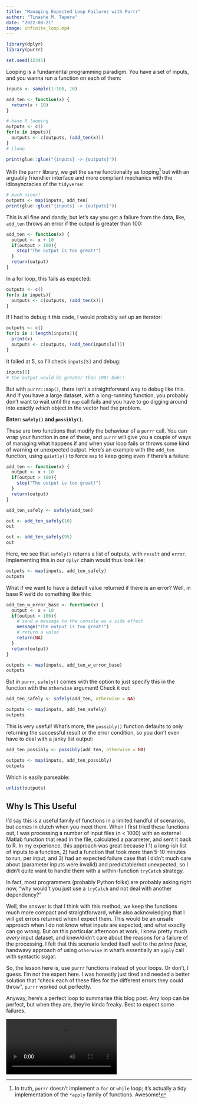 ```yaml
---
title: "Managing Expected Loop Failures with Purrr"
author: "Tinashe M. Tapera"
date: "2022-08-21"
image: infinite_loop.mp4
---
```


```r
library(dplyr)
library(purrr)

set.seed(12345)
```

Looping is a fundamental programming paradigm. You have a set of inputs,
and you wanna run a function on each of them:

```r
inputs <- sample(1:100, 10)

add_ten <- function(x) {
  return(x + 10)
}

# base R looping
outputs <- c()
for(x in inputs){
  outputs <- c(outputs, (add_ten(x)))
}
# \loop

print(glue::glue("{inputs} -> {outputs}"))
```

With the `purrr` library, we get the same functionality as looping^[In truth, `purrr` doesn't implement a `for` or `while` loop; it's actually a tidy implementation of the `*apply` family of functions. Awesome!]
but with an arguably friendlier interface and more compliant mechanics with the
idiosyncracies of the `tidyverse`:

```r
# much nicer!
outputs <- map(inputs, add_ten)
print(glue::glue("{inputs} -> {outputs}"))
```

This is all fine and dandy, but let's say you get a failure from the data,
like, `add_ten` throws an error if the output is greater than 100:

```r
add_ten <- function(x) {
  output <- x + 10
  if(output > 100){
    stop("The output is too great!")
  }
  return(output)
}
```

In a for loop, this fails as expected:

```r
outputs <- c()
for(x in inputs){
  outputs <- c(outputs, (add_ten(x)))
}
```

If I had to debug it this code, I would probably set up an iterator:

```r
outputs <- c()
for(x in 1:length(inputs)){
  print(x)
  outputs <- c(outputs, (add_ten(inputs[x])))
}
```

It failed at 5, so I'll check `inputs[5]` and debug:

```r
inputs[5]
# the output would be greater than 100! Duh!!
```

But with `purrr::map()`, there isn't a straightforward way to debug like this.
And if you have a large dataset, with a long-running function, you probably
don't want to wait until the `map` call fails and you have to go digging around
into exactly _which_ object in the vector had the problem.

**Enter: `safely()` and `possibly()`.**

These are two functions that modify the behaviour of a `purrr`
call. You can wrap your function in one of these, and `purrr` will give you
a couple of ways of managing what happens if and when your loop fails or throws
some kind of warning or unexpected output. Here's an example with the `add_ten`
function, using `quietly()` to force `map` to keep going even if there's a failure:

```r
add_ten <- function(x) {
  output <- x + 10
  if(output > 100){
    stop("The output is too great!")
  }
  return(output)
}

add_ten_safely <- safely(add_ten)
```

```r
out <- add_ten_safely(10)
out
```

```r
out <- add_ten_safely(95)
out
```

Here, we see that `safely()` returns a list of outputs, with `result` and `error`.
Implementing this in our `dplyr` chain would thus look like:

```r
outputs <- map(inputs, add_ten_safely)
outputs
```

What if we want to have a default value returned if there is an error?
Well, in base R we'd do something like this:

```r
add_ten_w_error_base <- function(x) {
  output <- x + 10
  if(output > 100){
    # send a message to the console as a side effect
    message("The output is too great!") 
    # return a value
    return(NA)
  }
  return(output)
}

outputs <- map(inputs, add_ten_w_error_base)
outputs
```

But in `purrr`, `safely()` comes with the option to just specify this in the
function with the `otherwise` argument! Check it out:

```r
add_ten_safely <- safely(add_ten, otherwise = NA)

outputs <- map(inputs, add_ten_safely)
outputs
```

This is very useful! What's more, the `possibly()` function defaults to only
returning the successful result _or_ the error condition, so you don't even
have to deal with a janky list output:

```r
add_ten_possibly <- possibly(add_ten, otherwise = NA)

outputs <- map(inputs, add_ten_possibly)
outputs
```

Which is easily parseable:

```r
unlist(outputs)
```

## Why Is This Useful

I'd say this is a useful family of functions in a limited handful of scenarios, but comes
in clutch when you meet them. When I first tried these functions out,
I was processing a number of input files (n < 1000) with an external Matlab
function that read in the file, calculated a parameter, and sent it back to R.
In my experience, this approach was great because I 1) a long-ish list of
inputs to a function, 2) had a function that took more than 5-10 minutes
to run, per input, and 3) had an expected failure case that I didn't much
care about (parameter inputs were invalid) and predictable/not unexpected,
so I didn't quite want to handle them with a within-function `tryCatch` strategy. 

In fact, most programmers (probably Python folks) are probably asking right now, 
"why would't you just use a `tryCatch` and not deal with another dependency?"

Well, the answer is that I think with this method, we keep the functions much
more compact and straightforward, while also acknowledging that I will get
errors returned when I expect them. This would be an unsafe approach when I
do not know what inputs are expected, and what exactly can go wrong. But on this
particular afternoon at work, I knew pretty much _every_ input dataset, and
knew/didn't care about the reasons for a failure of the processing. I felt that
this scenario lended itself well to the _prima facie_, handwavy approach of
using `otherwise` in what's essentially an `apply` call with syntactic sugar.

So, the lesson here is, use `purrr` functions instead of your loops. Or don't,
I guess. I'm not the expert here. I was honestly just tired and needed a better
solution that "check each of these files for the different errors they could throw", `purrr` worked out perfectly.

Anyway, here's a perfect loop to summarise this blog post. Any loop can be
perfect, but when they are, they're kinda freaky. Best to expect some failures.

![](https://thumbs.gfycat.com/BiodegradableDefensiveAiredale-mobile.mp4)
